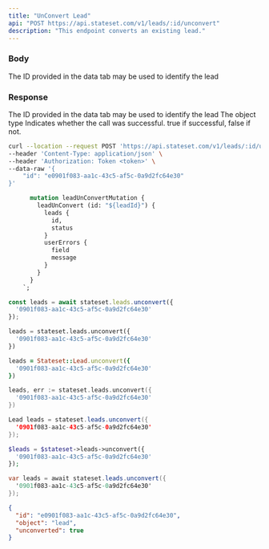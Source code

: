 ```yaml
---
title: "UnConvert Lead"
api: "POST https://api.stateset.com/v1/leads/:id/unconvert"
description: "This endpoint converts an existing lead."
---
```


### Body

<ParamField body="lead_id" type="string">
  The ID provided in the data tab may be used to identify the lead
</ParamField>

### Response

<ResponseField name="id" type="string">
  The ID provided in the data tab may be used to identify the lead
</ResponseField>

<ResponseField name="object" type="string">
  The object type
</ResponseField>

<ResponseField name="success" type="number">
  Indicates whether the call was successful. true if successful, false if not.
</ResponseField>

<RequestExample>

```bash cURL
curl --location --request POST 'https://api.stateset.com/v1/leads/:id/unconvert' \
--header 'Content-Type: application/json' \
--header 'Authorization: Token <token>' \
--data-raw '{
    "id": "e0901f083-aa1c-43c5-af5c-0a9d2fc64e30"
}'
```

```graphQL GraphQL
      mutation leadUnConvertMutation {
        leadUnConvert (id: "${leadId}") {
          leads {
            id,
            status
          }
          userErrors {
            field
            message
          }
        }
      }
    `;
```
    

```js Node.js
const leads = await stateset.leads.unconvert({
  '0901f083-aa1c-43c5-af5c-0a9d2fc64e30'
});
```

```python Python
leads = stateset.leads.unconvert({
  '0901f083-aa1c-43c5-af5c-0a9d2fc64e30'
})
```

```ruby Ruby
leads = Stateset::Lead.unconvert({
  '0901f083-aa1c-43c5-af5c-0a9d2fc64e30'
})
```

```go Go
leads, err := stateset.leads.unconvert({
  '0901f083-aa1c-43c5-af5c-0a9d2fc64e30'
})
```

```java Java
Lead leads = stateset.leads.unconvert({
  '0901f083-aa1c-43c5-af5c-0a9d2fc64e30'
});
```

```php PHP
$leads = $stateset->leads->unconvert({
  '0901f083-aa1c-43c5-af5c-0a9d2fc64e30'
});
```

```csharp C#
var leads = await stateset.leads.unconvert({
  '0901f083-aa1c-43c5-af5c-0a9d2fc64e30'
});
```


</RequestExample>

<ResponseExample>

```json Response
{
  "id": "e0901f083-aa1c-43c5-af5c-0a9d2fc64e30",
  "object": "lead",
  "unconverted": true
}
```

</ResponseExample>
